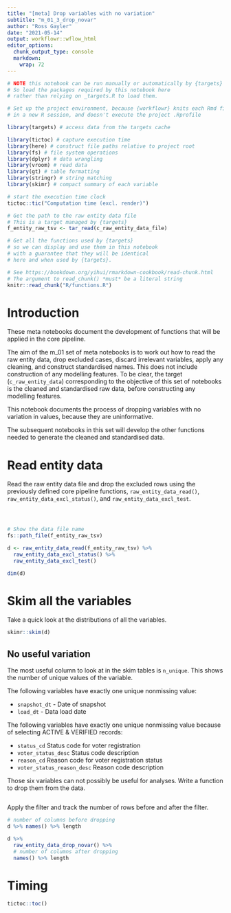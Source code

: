 ```yaml
---
title: "[meta] Drop variables with no variation"
subtitle: "m_01_3_drop_novar"
author: "Ross Gayler"
date: "2021-05-14"
output: workflowr::wflow_html
editor_options:
  chunk_output_type: console
  markdown: 
    wrap: 72
---
```


```r
# NOTE this notebook can be run manually or automatically by {targets}
# So load the packages required by this notebook here
# rather than relying on _targets.R to load them.

# Set up the project environment, because {workflowr} knits each Rmd file 
# in a new R session, and doesn't execute the project .Rprofile

library(targets) # access data from the targets cache

library(tictoc) # capture execution time
library(here) # construct file paths relative to project root
library(fs) # file system operations
library(dplyr) # data wrangling
library(vroom) # read data
library(gt) # table formatting
library(stringr) # string matching
library(skimr) # compact summary of each variable

# start the execution time clock
tictoc::tic("Computation time (excl. render)")

# Get the path to the raw entity data file
# This is a target managed by {targets}
f_entity_raw_tsv <- tar_read(c_raw_entity_data_file)
```

```r
# Get all the functions used by {targets} 
# so we can display and use them in this notebook
# with a guarantee that they will be identical
# here and when used by {targets}.

# See https://bookdown.org/yihui/rmarkdown-cookbook/read-chunk.html
# The argument to read_chunk() *must* be a literal string
knitr::read_chunk("R/functions.R")
```

# Introduction

These meta notebooks document the development of functions that will be
applied in the core pipeline.

The aim of the m_01 set of meta notebooks is to work out how to read the
raw entity data, drop excluded cases, discard irrelevant variables,
apply any cleaning, and construct standardised names. This does not
include construction of any modelling features. To be clear, the target
(`c_raw_entity_data`) corresponding to the objective of this set of
notebooks is the cleaned and standardised raw data, before constructing
any modelling features.

This notebook documents the process of dropping variables with no
variation in values, because they are uninformative.

The subsequent notebooks in this set will develop the other functions
needed to generate the cleaned and standardised data.

# Read entity data

Read the raw entity data file and drop the excluded rows using the
previously defined core pipeline functions, `raw_entity_data_read()`,
`raw_entity_data_excl_status()`, and `raw_entity_data_excl_test`.

```r
```

```r
```

```r
```

```r
# Show the data file name
fs::path_file(f_entity_raw_tsv)

d <- raw_entity_data_read(f_entity_raw_tsv) %>% 
  raw_entity_data_excl_status() %>% 
  raw_entity_data_excl_test()

dim(d)
```

# Skim all the variables

Take a quick look at the distributions of all the variables.

```r
skimr::skim(d)
```

## No useful variation

The most useful column to look at in the skim tables is `n_unique`. This
shows the number of unique values of the variable.

The following variables have exactly one unique nonmissing value:

-   `snapshot_dt` - Date of snapshot
-   `load_dt` - Data load date

The following variables have exactly one unique nonmissing value because
of selecting ACTIVE & VERIFIED records:

-   `status_cd` Status code for voter registration
-   `voter_status_desc` Status code description
-   `reason_cd` Reason code for voter registration status
-   `voter_status_reason_desc` Reason code description

Those six variables can not possibly be useful for analyses. Write a
function to drop them from the data.

```r
```

Apply the filter and track the number of rows before and after the
filter.

```r
# number of columns before dropping
d %>% names() %>% length

d %>% 
  raw_entity_data_drop_novar() %>% 
  # number of columns after dropping
  names() %>% length
```

# Timing {.unnumbered}

```r
tictoc::toc()
```
